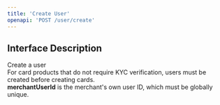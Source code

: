 ```yaml
---
title: 'Create User'
openapi: 'POST /user/create'
---
```


## Interface Description
Create a user   
<Note>For card products that do not require KYC verification, users must be created before creating cards.  
**merchantUserId** is the merchant's own user ID, which must be globally unique.</Note>